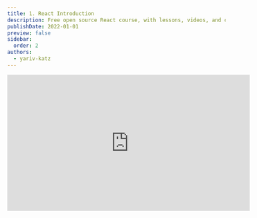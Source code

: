 ```yaml
---
title: 1. React Introduction
description: Free open source React course, with lessons, videos, and code exercises.
publishDate: 2022-01-01
preview: false
sidebar: 
  order: 2
authors:
  - yariv-katz
---
```


<div class="not-content flex">
	<iframe
		className="mx-auto mb-10"
		width="560"
		height="315"
		src="https://www.youtube.com/embed/GB1GuPjHO64?si=WpyMu_3gpnnQCPvq"
		title="YouTube video player"
		frameBorder="0"
		allow="accelerometer; autoplay; clipboard-write; encrypted-media; gyroscope; picture-in-picture; web-share"
		allowFullScreen
	/>
</div>

[React](https://react.dev) is a UI library developed at Facebook to facilitate the creation of interactive, stateful & reusable UI components.  
React is the most popular UI library and is heavily used in a lot of web applications and native mobile apps.

In this free and open source React course, you will learn the fundamentals of React, including React Hooks, JSX, props, state, events, and more.  
We will use React to create a web application, we will interact with server, and learn about the popular libraries and frameworks that are used with React, such as Redux, React Router, and Next.js.

We will learn React in baby steps, taking short lessons, with plenty of online exercises in each lesson. The online exercises can be solved in the site in our online editor.
Each lesson will include a video, step by step guides, source code, and online exercises.

## Prerequisites

Web development experience is required, you should be familiar with the following topics:

- [HTML](/en/course/html) - this would be a prerequisite for any web development course.
- [CSS](/en/course/css) - this would be a prerequisite for any web development course.
- [JavaScript](/en/course/javascript) - this would be a prerequisite for any web development course.
- [NPM](/en/course/npm) - React has a lot of community quality packages you can use to accelerate your development, we will use NPM to install them.

## Why you should learn React

There is a certain moat you will have to cross in every aspect of development you will focus on. If for example you would like to learn about web development, there are certain aspects in this field you will have to know
like HTML, CSS, JavaScript, and there are certain technologies in that aspect that many companies use and you will have to learn as well.  
React is the most popular UI library, alot of industries are using it, and the demand for React developers is high.  
In my opinion it's the easiest moat to cross to find you first job as a web developer.

By learning here in academeez you will code your way to being a React expert, so Let's get started.
